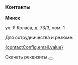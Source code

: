 


### Контакты

<Spacer y="md" />

**Минск**

ул. Я Коласа, д. 73/3, пом. 1

<Spacer y="md" />

Для сотрудничества и резюме: <br />

[{contactConfig.email.value}]()

<Spacer y="md" />

<div className="flex items-center gap-x-3">
	<span>Скачать реквизиты</span>
	<Button
		size="icon"
		variant="shadow"
    >
    	<ArrowDownIcon size="1.25em" />
    </Button>

</div>

<Spacer y="md" />

<ContactGroup />
